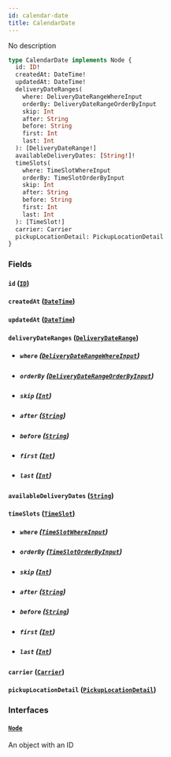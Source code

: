 ```yaml
---
id: calendar-date
title: CalendarDate
---
```


No description

```graphql
type CalendarDate implements Node {
  id: ID!
  createdAt: DateTime!
  updatedAt: DateTime!
  deliveryDateRanges(
    where: DeliveryDateRangeWhereInput
    orderBy: DeliveryDateRangeOrderByInput
    skip: Int
    after: String
    before: String
    first: Int
    last: Int
  ): [DeliveryDateRange!]
  availableDeliveryDates: [String!]!
  timeSlots(
    where: TimeSlotWhereInput
    orderBy: TimeSlotOrderByInput
    skip: Int
    after: String
    before: String
    first: Int
    last: Int
  ): [TimeSlot!]
  carrier: Carrier
  pickupLocationDetail: PickupLocationDetail
}
```

### Fields

#### `id` ([`ID`](../order-view-service/scalars/id))

#### `createdAt` ([`DateTime`](../order-view-service/scalars/date-time))

#### `updatedAt` ([`DateTime`](../order-view-service/scalars/date-time))

#### `deliveryDateRanges` ([`DeliveryDateRange`](../order-view-service/objects/delivery-date-range))

- ##### `where` ([`DeliveryDateRangeWhereInput`](../order-view-service/inputs/delivery-date-range-where-input))

- ##### `orderBy` ([`DeliveryDateRangeOrderByInput`](../order-view-service/enums/delivery-date-range-order-by-input))

- ##### `skip` ([`Int`](../order-view-service/scalars/int))

- ##### `after` ([`String`](../order-view-service/scalars/string))

- ##### `before` ([`String`](../order-view-service/scalars/string))

- ##### `first` ([`Int`](../order-view-service/scalars/int))

- ##### `last` ([`Int`](../order-view-service/scalars/int))

#### `availableDeliveryDates` ([`String`](../order-view-service/scalars/string))

#### `timeSlots` ([`TimeSlot`](../order-view-service/objects/time-slot))

- ##### `where` ([`TimeSlotWhereInput`](../order-view-service/inputs/time-slot-where-input))

- ##### `orderBy` ([`TimeSlotOrderByInput`](../order-view-service/enums/time-slot-order-by-input))

- ##### `skip` ([`Int`](../order-view-service/scalars/int))

- ##### `after` ([`String`](../order-view-service/scalars/string))

- ##### `before` ([`String`](../order-view-service/scalars/string))

- ##### `first` ([`Int`](../order-view-service/scalars/int))

- ##### `last` ([`Int`](../order-view-service/scalars/int))

#### `carrier` ([`Carrier`](../order-view-service/objects/carrier))

#### `pickupLocationDetail` ([`PickupLocationDetail`](../order-view-service/objects/pickup-location-detail))

### Interfaces

#### [`Node`](../order-view-service/interfaces/node)

An object with an ID
